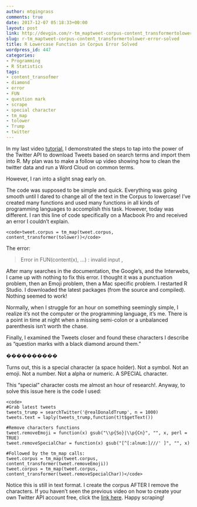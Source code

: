 ```yaml
---
author: mtgingrass
comments: true
date: 2017-12-07 05:18:33+00:00
layout: post
link: http://devgin.com/r-tm_maptweet-corpus-content_transformertolower-error-solved/
slug: r-tm_maptweet-corpus-content_transformertolower-error-solved
title: R Lowercase Function in Corpus Error Solved
wordpress_id: 447
categories:
- Programming
- R Statistics
tags:
- content_transofmer
- diamond
- error
- FUN
- question mark
- scrape
- special character
- tm_map
- tolower
- Trump
- twitter
---
```


In my last video [ tutorial](http://devgin.com/r-programming-twitter-scraper/), I demonstrated the steps to tap into the power of the Twitter API to download Tweets based on search terms and import them into R. My plan was to make a follow up video showing how to clean the  twitter data and run a Word Cloud on common terms. 




However, I ran into a slight snag early on.





The code was supposed to be simple and quick. Everything was going smooth until I dared to change all of the text in the Corpus to lowercase! I've created many functions and used many functions in all kinds of programming languages to accomplish this task. However, today was different. I ran this line of code specifically on a Macbook Pro and received an error I couldn't explain.



    
    <code>tweet.corpus = tm_map(tweet.corpus, content_transformer(tolower))</code>




The error:





<blockquote>Error in FUN(content(x), ...) : 
  invalid input ,</blockquote>





After many searches in the documentation, the Google's, and the Interwebs, I came up with nothing to fix this error. I thought it was a punctuation problem, then an Emoji problem, then a Mac specific problem. I restarted R Studio. I downloaded the latest packages (from the source and compiled). Nothing seemed to work!





Normally, when I struggle for an hour on something seemingly simple, I realize it's not the computer or the programming language, it's me. There is a point in time at night when a missing semi-colon or a unbalanced parenthesis isn't worth the chase. 

Finally, I examined the Tweets closer and found these characters I describe as "question marks with a black diamond around them."





���������� 





Turns out, this is a special character (a space holder). Not a symbol. Not an emoji. Not a number. Not a alpha or numeric. A SPECIAL character.





This "special" character costs me almost an hour of research!. Anyway, to solve this issue here is the code I used:




    
    <code>
    #Grab latest tweets
    tweets_trump = searchTwitter('@realDonaldTrump', n = 1000)
    tweets.text = laply(tweets_trump,function(t)t$getText())
    
    #Remove characters functions
    tweet.removeEmoji = function(x) gsub("\\p{So}|\\p{Cn}", "", x, perl = TRUE)
    tweet.removeSpecialChar = function(x) gsub("[^[:alnum:]///' ]", "", x)
    
    #Followed by the tm_map calls:
    tweet.corpus = tm_map(tweet.corpus, content_transformer(tweet.removeEmoji))
    tweet.corpus = tm_map(tweet.corpus, content_transformer(tweet.removeSpecialChar))</code>





Notice this is still in text format. I create the corpus AFTER I remove the characters. If you haven't seen the previous video on how to create your own Twitter API account free, click the [link here](http://devgin.com/r-programming-twitter-scraper/). Happy scraping!





